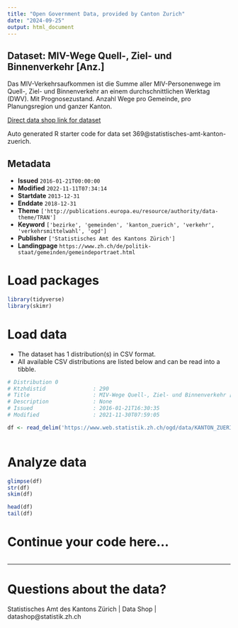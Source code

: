 ```yaml
---
title: "Open Government Data, provided by Canton Zurich"
date: "2024-09-25"
output: html_document
---
```


## Dataset: MIV-Wege Quell-, Ziel- und Binnenverkehr [Anz.]

Das MIV-Verkehrsaufkommen ist die Summe aller MIV-Personenwege im Quell-, Ziel- und Binnenverkehr an einem durchschnittlichen Werktag (DWV). Mit Prognosezustand. Anzahl Wege pro Gemeinde, pro Planungsregion und ganzer Kanton.

[Direct data shop link for dataset](https://www.zh.ch/de/politik-staat/statistik-daten/datenkatalog.html#/datasets/369@statistisches-amt-kanton-zuerich)

Auto generated R starter code for data set 369@statistisches-amt-kanton-zuerich.

## Metadata

- **Issued** `2016-01-21T00:00:00`
- **Modified** `2022-11-11T07:34:14`
- **Startdate** `2013-12-31`
- **Enddate** `2018-12-31`
- **Theme** `['http://publications.europa.eu/resource/authority/data-theme/TRAN']`
- **Keyword** `['bezirke', 'gemeinden', 'kanton_zuerich', 'verkehr', 'verkehrsmittelwahl', 'ogd']`
- **Publisher** `['Statistisches Amt des Kantons Zürich']`
- **Landingpage** `https://www.zh.ch/de/politik-staat/gemeinden/gemeindeportraet.html`


# Load packages

```r

library(tidyverse)
library(skimr)

```

# Load data

-   The dataset has 1 distribution(s) in CSV format.
-   All available CSV distributions are listed below and can be read into a tibble.

```r

# Distribution 0
# Ktzhdistid               : 290
# Title                    : MIV-Wege Quell-, Ziel- und Binnenverkehr [Anz.]
# Description              : None
# Issued                   : 2016-01-21T16:30:35
# Modified                 : 2021-11-30T07:59:05

df <- read_delim('https://www.web.statistik.zh.ch/ogd/data/KANTON_ZUERICH_495.csv')



```

# Analyze data

```r

glimpse(df)
str(df)
skim(df)

head(df)
tail(df)

```

# Continue your code here...

```r

```

------------------------------------------------------------------------

# Questions about the data?

Statistisches Amt des Kantons Zürich | Data Shop | datashop@statistik.zh.ch
